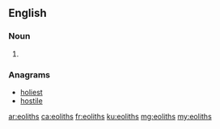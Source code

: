 ==English==

===Noun===
{{head|en|plural}}

# {{plural of|eolith|lang=en}}

===Anagrams===
* [[holiest#English|holiest]]
* [[hostile#English|hostile]]

[[ar:eoliths]]
[[ca:eoliths]]
[[fr:eoliths]]
[[ku:eoliths]]
[[mg:eoliths]]
[[my:eoliths]]